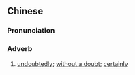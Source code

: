 {{also|毫无疑问}}
==Chinese==
{{zh-forms|s=毫无疑问|type=22}}

===Pronunciation===
{{zh-pron
|m=háowú yíwèn
|c=hou4 mou4 ji4 man6
|cat=adv
}}

===Adverb===
{{zh-adv}}

# [[undoubtedly]]; [[without a doubt]]; [[certainly]]
#: {{zh-x|毫無疑問，他 是 被 謀殺 的。|He was murdered, '''without a doubt'''.}}